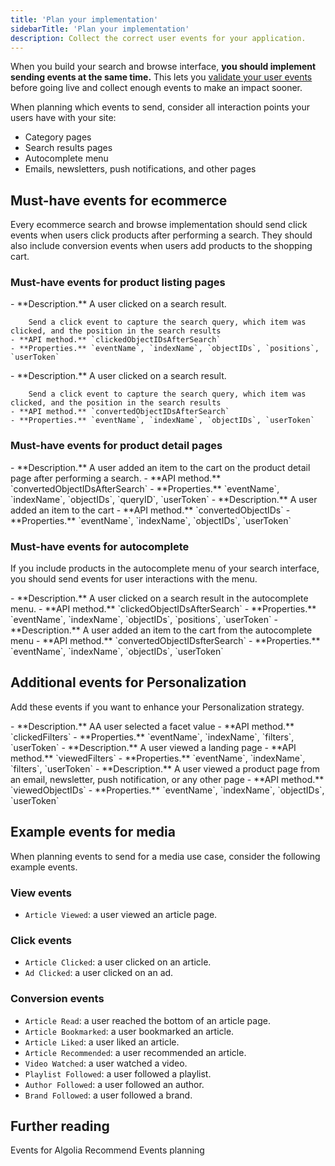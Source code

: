 ```yaml
---
title: 'Plan your implementation'
sidebarTitle: 'Plan your implementation'
description: Collect the correct user events for your application.
---
```


When you build your search and browse interface, **you should implement sending events at the same time.**
This lets you [validate your user events](/guides/send-events/guides/validate/) before going live and collect enough events to make an impact sooner.

When planning which events to send, consider all interaction points your users have with your site:

- Category pages
- Search results pages
- Autocomplete menu
- Emails, newsletters, push notifications, and other pages

## Must-have events for ecommerce

Every ecommerce search and browse implementation should send click events
when users click products after performing a search.
They should also include conversion events when users add products to the shopping cart.

### Must-have events for product listing pages

<AccordionGroup>

  <Accordion title="PLP: Product Clicked">
    - **Description.** A user clicked on a search result.
    
        Send a click event to capture the search query, which item was clicked, and the position in the search results
    - **API method.** `clickedObjectIDsAfterSearch`
    - **Properties.** `eventName`, `indexName`, `objectIDs`, `positions`, `userToken` 
  </Accordion>

  <Accordion title="PLP: Product Added to Cart">
    - **Description.** A user clicked on a search result.
    
        Send a click event to capture the search query, which item was clicked, and the position in the search results
    - **API method.** `convertedObjectIDsAfterSearch`
    - **Properties.** `eventName`, `indexName`, `objectIDs`, `userToken` 
  </Accordion>

</AccordionGroup>

### Must-have events for product detail pages

<AccordionGroup>

  <Accordion title="PDP: Product Added to Cart after Search">
    - **Description.** A user added an item to the cart on the product detail page after performing a search.
    - **API method.** `convertedObjectIDsAfterSearch`
    - **Properties.** `eventName`, `indexName`, `objectIDs`, `queryID`, `userToken`
  </Accordion>

  <Accordion title="PDP: Product Added to Cart">
    - **Description.** A user added an item to the cart
    - **API method.** `convertedObjectIDs`
    - **Properties.** `eventName`, `indexName`, `objectIDs`, `userToken`
  </Accordion>

</AccordionGroup>

### Must-have events for autocomplete

If you include products in the autocomplete menu of your search interface, you should send events for user interactions with the menu.

<AccordionGroup>

  <Accordion title="Autocomplete: Product Clicked">
    - **Description.** A user clicked on a search result in the autocomplete menu.
    - **API method.** `clickedObjectIDsAfterSearch`
    - **Properties.** `eventName`, `indexName`, `objectIDs`, `positions`, `userToken`
  </Accordion>

  <Accordion title="Autocomplete: Product Added to Cart">
    - **Description.** A user added an item to the cart from the autocomplete menu
    - **API method.** `convertedObjectIDsfterSearch`
    - **Properties.** `eventName`, `indexName`, `objectIDs`, `userToken`
  </Accordion>

</AccordionGroup>

## Additional events for Personalization

Add these events if you want to enhance your Personalization strategy.

<AccordionGroup>

  <Accordion title="PLP: Filter Clicked">
    - **Description.** AA user selected a facet value
    - **API method.** `clickedFilters`
    - **Properties.** `eventName`, `indexName`, `filters`, `userToken`
  </Accordion>

  <Accordion title="PLP: Filter Viewed">
    - **Description.** A user viewed a landing page
    - **API method.** `viewedFilters`
    - **Properties.** `eventName`, `indexName`, `filters`, `userToken`
  </Accordion>

  <Accordion title="Product Viewed">
    - **Description.** A user viewed a product page from an email, newsletter, push notification, or any other page
    - **API method.** `viewedObjectIDs`
    - **Properties.** `eventName`, `indexName`, `objectIDs`, `userToken`
  </Accordion>

</AccordionGroup>

## Example events for media

When planning events to send for a media use case, consider the following example events.

### View events

- `Article Viewed`: a user viewed an article page.

### Click events

- `Article Clicked`: a user clicked on an article.
- `Ad Clicked`: a user clicked on an ad.

### Conversion events

- `Article Read`: a user reached the bottom of an article page.
- `Article Bookmarked`: a user bookmarked an article.
- `Article Liked`: a user liked an article.
- `Article Recommended`: a user recommended an article.
- `Video Watched`: a user watched a video.
- `Playlist Followed`: a user followed a playlist.
- `Author Followed`: a user followed an author.
- `Brand Followed`: a user followed a brand.

## Further reading

<CardGroup cols={2}>
  <Card title="Guide" icon="book" href="https://www.algolia.com/doc/guides/algolia-recommend/overview/#events-requirements-for-the-models" horizontal="true">
    Events for Algolia Recommend
  </Card>
  <Card title="Merchandising Playbook" icon="clapperboard" href="https://www.algolia.com/ecommerce-merchandising-playbook/events-planning/" horizontal="true">
    Events planning
  </Card>
</CardGroup>

